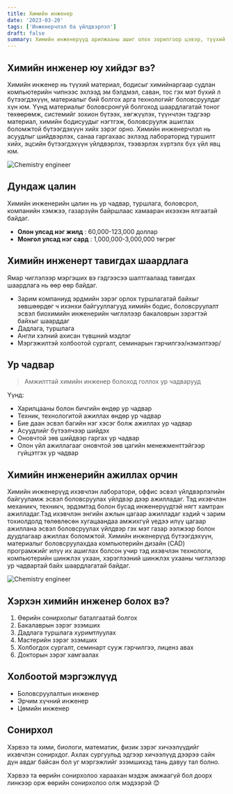 ```yaml
---
title: Химийн инженер
date: '2023-03-20'
tags: ['Инженерчлэл ба үйлдвэрлэл']
draft: false
summary: Химийн инженерүүд арилжааны ашиг олох зорилгоор цэвэр, түүхий бодисыг химийн шинэ процессоор судалж, шинэ бодис бүтээгдэхүүнийг боловсруулдаг.
---
```


## Химийн инженер юу хийдэг вэ?

Химийн инженер нь түүхий материал, бодисыг химийнаргаар судлан компьютерийн чипнээс эхлээд эм бэлдмэл, саван, тос гэх мэт бүхий л бүтээгдэхүүн, материалыг бий болгох арга технологийг боловсруулдаг хүн юм. Үүнд материалыг боловсронгуй болгоход шаардлагатай тоног төхөөрөмж, системийг зохион бүтээх, хөгжүүлэх, түүнчлэн тэдгээр материал, химийн бодисуудыг нэгтгэж, боловсруулж ашиглах боломжтой бүтээгдэхүүн хийх зэрэг орно. Химийн инженерчлэл нь асуудлыг шийдвэрлэх, санаа гаргахаас эхлээд лабораторид туршилт хийх, эцсийн бүтээгдэхүүн үйлдвэрлэх, тээвэрлэх хүртэлх бүх үйл явц юм.

![Chemistry engineer](https://wallpapercave.com/dwp1x/wp7549076.jpg)

## Дундаж цалин

Химийн инженерийн цалин нь ур чадвар, туршлага, боловсрол, компанийн хэмжээ, газарзүйн байршлаас хамааран ихээхэн ялгаатай байдаг.

- **Олон улсад нэг жилд** : 60,000-123,000 доллар
- **Монгол улсад нэг сард** : 1,000,000-3,000,000 төгрөг

## Химийн инженерт тавигдах шаардлага

Ямар чиглэлээр мэргэших вэ гэдгээсээ шалтгаалаад тавигдах шаардлага нь өөр өөр байдаг.

- Зарим компаниуд эрдмийн зэрэг орлох туршлагатай байхыг зөвшөөрдөг ч ихэнхи байгууллагууд химийн бодис, боловсруулалт эсвэл биохимийн инженерийн чиглэлээр бакаловрын зэрэгтэй байхыг шаарддаг
- Дадлага, туршлага
- Англи хэлний ахисан түвшний мэдлэг
- Мэргэжилтэй холбоотой сургалт, семинарын гэрчилгээ/нэмэлтээр/

## Ур чадвар

> Амжилттай химийн инженер болоход голлох ур чадварууд

Үүнд:

- Харилцааны болон бичгийн өндөр ур чадвар
- Техник, технологитой ажиллах өндөр ур чадвар
- Бие даан эсвэл багийн нэг хэсэг болж ажиллах ур чадвар
- Асуудлийг бүтээлчээр шийдэх
- Оновчтой зөв шийдвэр гаргах ур чадвар
- Олон үйл ажиллагааг оновчтой зөв цагийн менежменттэйгээр гүйцэтгэх ур чадвар

## Химийн инженерийн ажиллах орчин

Химийн инженерүүд ихэвчлэн лаборатори, оффис эсвэл үйлдвэрлэлийн байгууламж эсвэл боловсруулах үйлдвэр дээр ажилладаг. Тэд ихэвчлэн механикч, техникч, эрдэмтэд болон бусад инженерүүдтэй нягт хамтран ажилладаг.Тэд ихэвчлэн энгийн ажлын цагаар ажилладаг хэдий ч зарим тохиолдолд төлөвлөсөн хугацаандаа амжихгүй үедээ илүү цагаар ажиллана эсвэл боловсруулах үйлдвэр гэх мэт газар ээлжээр болон дуудлагаар ажиллах боломжтой. Химийн инженерүүд бүтээгдэхүүн, материалыг боловсруулахдаа компьютерийн дизайн (CAD) програмжийг илүү их ашиглах болсон учир тэд ихэвчлэн технологи, компьютерийн шинжлэх ухаан, хэрэглээний шинжлэх ухааны чиглэлээр ур чадвартай байх шаардлагатай байдаг.

![Chemistry engineer](https://img.freepik.com/free-photo/pharmaceutical-factory-woman-worker-protective-clothing-operating-production-line-sterile-environment_645730-305.jpg?w=2000)

## Хэрхэн химийн инженер болох вэ?

1. Өөрийн сонирхолыг баталгаатай болгох
2. Бакалаврын зэрэг эзэмших
3. Дадлага туршлага хуримтлуулах
4. Мастерийн зэрэг эзэмших
5. Холбогдох сургалт, семинарт сууж гэрчилгээ, лиценз авах
6. Докторын зэрэг хамгаалах

## Холбоотой мэргэжлүүд

- Боловсруулалтын инженер
- Эрчим хүчний инженер
- Цөмийн инженер

## Сонирхол

Хэрвээ та хими, биологи, математик, физик зэрэг хичээлүүдийг ихэвчлэн сонирхдог. Ахлах сургуульд эдгээр хичээлүүд дээрээ сайн дүн авдаг байсан бол уг мэргэжлийг эзэмшихэд тань давуу тал болно.

Хэрвээ та өөрийн сонирхолоо хараахан мэдэж амжаагүй бол доорх линкээр орж өөрийн сонирхолоо олж мэдээрэй 😊
